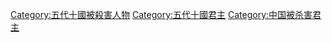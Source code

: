 [[Category:五代十國被殺害人物|Category:五代十國被殺害人物]]
[[Category:五代十國君主|Category:五代十國君主]]
[[Category:中国被杀害君主|Category:中国被杀害君主]]